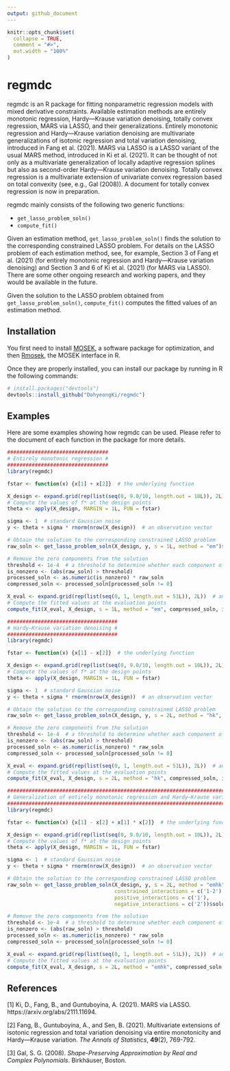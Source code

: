 ```yaml
---
output: github_document
---
```


<!-- README.md is generated from README.Rmd. Please edit that file -->

```r
knitr::opts_chunk$set(
  collapse = TRUE,
  comment = "#>",
  out.width = "100%"
)
```

# regmdc

<!-- badges: start -->
<!-- badges: end -->

regmdc is an R package for fitting nonparametric regression models with mixed 
derivative constraints. Available estimation methods are entirely monotonic 
regression, Hardy—Krause variation denoising, totally convex regression, MARS 
via LASSO, and their generalizations. Entirely monotonic regression and 
Hardy—Krause variation denoising are multivariate generalizations of isotonic 
regression and total variation denoising, introduced in Fang et al. (2021). 
MARS via LASSO is a LASSO variant of the usual MARS method, introduced in 
Ki et al. (2021). It can be thought of not only as a multivariate 
generalization of locally adaptive regression splines but also as second-order 
Hardy—Krause variation denoising. Totally convex regression is a multivariate 
extension of univariate convex regression based on total convexity (see, e.g., 
Gal (2008)). A document for totally convex regression is now in preparation. 

regmdc mainly consists of the following two generic functions:

* `get_lasso_problem_soln()`
* `compute_fit()`

Given an estimation method, `get_lasso_problem_soln()` finds the solution to the 
corresponding constrained LASSO problem. For details on the LASSO problem of 
each estimation method, see, for example, Section 3 of Fang et al. (2021) (for 
entirely monotonic regression and Hardy—Krause variation denoising) and 
Section 3 and 6 of Ki et al. (2021) (for MARS via LASSO). There are some other 
ongoing research and working papers, and they would be available in the future.

Given the solution to the LASSO problem obtained from `get_lasso_problem_soln()`, 
`compute_fit()` computes the fitted values of an estimation method.


## Installation

You first need to install [MOSEK](https://docs.mosek.com/latest/install/installation.html), 
a software package for optimization, and then [Rmosek](https://docs.mosek.com/latest/rmosek/install-interface.html), 
the MOSEK interface in R.

Once they are properly installed, you can install our package by running in R 
the following commands:

```r
# install.packages("devtools")
devtools::install_github("DohyeongKi/regmdc")
```


## Examples

Here are some examples showing how regmdc can be used. Please refer to the 
document of each function in the package for more details.

```r
################################# 
# Entirely monotonic regression #
#################################
library(regmdc)

fstar <- function(x) {x[1] + x[2]}  # the underlying function

X_design <- expand.grid(rep(list(seq(0, 9.0/10, length.out = 10L)), 2L))  # a design matrix
# Compute the values of f* at the design points
theta <- apply(X_design, MARGIN = 1L, FUN = fstar)

sigma <- 1  # standard Gaussian noise
y <- theta + sigma * rnorm(nrow(X_design))  # an observation vector

# Obtain the solution to the corresponding constrained LASSO problem
raw_soln <- get_lasso_problem_soln(X_design, y, s = 1L, method = "em")$solution

# Remove the zero components from the solution
threshold <- 1e-4  # a threshold to determine whether each component of the solution is zero
is_nonzero <- (abs(raw_soln) > threshold)
processed_soln <- as.numeric(is_nonzero) * raw_soln
compressed_soln <- processed_soln[processed_soln != 0]

X_eval <- expand.grid(rep(list(seq(0, 1, length.out = 51L)), 2L))  # an evaluation matrix
# Compute the fitted values at the evaluation points
compute_fit(X_eval, X_design, s = 1L, method = "em", compressed_soln, is_nonzero)
```

```r
#################################### 
# Hardy—Krause variation denoising #
####################################
library(regmdc)

fstar <- function(x) {x[1] - x[2]}  # the underlying function

X_design <- expand.grid(rep(list(seq(0, 9.0/10, length.out = 10L)), 2L))  # a design matrix
# Compute the values of f* at the design points
theta <- apply(X_design, MARGIN = 1L, FUN = fstar)

sigma <- 1  # standard Gaussian noise
y <- theta + sigma * rnorm(nrow(X_design))  # an observation vector

# Obtain the solution to the corresponding constrained LASSO problem
raw_soln <- get_lasso_problem_soln(X_design, y, s = 2L, method = "hk", V = 2)$solution

# Remove the zero components from the solution
threshold <- 1e-4  # a threshold to determine whether each component of the solution is zero
is_nonzero <- (abs(raw_soln) > threshold)
processed_soln <- as.numeric(is_nonzero) * raw_soln
compressed_soln <- processed_soln[processed_soln != 0]

X_eval <- expand.grid(rep(list(seq(0, 1, length.out = 51L)), 2L))  # an evaluation matrix
# Compute the fitted values at the evaluation points
compute_fit(X_eval, X_design, s = 2L, method = "hk", compressed_soln, is_nonzero)
```

```r
######################################################################################## 
# Generalization of entirely monotonic regression and Hardy—Krause variation denoising #
########################################################################################
library(regmdc)

fstar <- function(x) {x[1] - x[2] + x[1] * x[2]}  # the underlying function

X_design <- expand.grid(rep(list(seq(0, 9.0/10, length.out = 10L)), 2L))  # a design matrix
# Compute the values of f* at the design points
theta <- apply(X_design, MARGIN = 1L, FUN = fstar)

sigma <- 1  # standard Gaussian noise
y <- theta + sigma * rnorm(nrow(X_design))  # an observation vector

# Obtain the solution to the corresponding constrained LASSO problem
raw_soln <- get_lasso_problem_soln(X_design, y, s = 2L, method = "emhk", V = 1,
                                   constrained_interactions = c('1-2'),
                                   positive_interactions = c('1'),
                                   negative_interactions = c('2'))$solution

# Remove the zero components from the solution
threshold <- 1e-4  # a threshold to determine whether each component of the solution is zero
is_nonzero <- (abs(raw_soln) > threshold)
processed_soln <- as.numeric(is_nonzero) * raw_soln
compressed_soln <- processed_soln[processed_soln != 0]

X_eval <- expand.grid(rep(list(seq(0, 1, length.out = 51L)), 2L))  # an evaluation matrix
# Compute the fitted values at the evaluation points
compute_fit(X_eval, X_design, s = 2L, method = "emhk", compressed_soln, is_nonzero)
```


## References

[1] Ki, D., Fang, B., and Guntuboyina, A. (2021). MARS via LASSO. 
https://arxiv.org/abs/2111.11694.

[2] Fang, B., Guntuboyina, A., and Sen, B. (2021). Multivariate extensions of 
isotonic regression and total variation denoising via entire monotonicity and 
Hardy—Krause variation. *The Annals of Statistics*, **49**(2), 769-792.

[3] Gal, S. G. (2008). *Shape-Preserving Approximation by Real and Complex Polynomials*. 
Birkhäuser, Boston.
